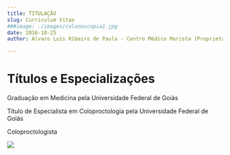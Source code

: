 ```yaml
---
title: TITULAÇÃO
slug: Curriculum Vitae
###image: ./images/colonoscopia1.jpg
date: 2016-10-25
author: Alvaro Luis Ribeiro de Paula - Centro Médico Marista (Proprietário)

---
```


# Títulos e Especializações

Graduação em Medicina pela Universidade Federal de Goiás<br />

Título de Especialista em Coloproctologia pela Universidade Federal de Goiás<br />

Coloproctologista<br />





<div className="post-image">

![](./images/colonoscopia2.jpg)

</div>
